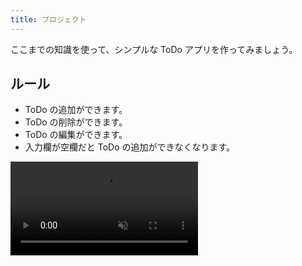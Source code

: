 ```yaml
---
title: プロジェクト
---
```



ここまでの知識を使って、シンプルな ToDo アプリを作ってみましょう。

## ルール

- ToDo の追加ができます。
- ToDo の削除ができます。
- ToDo の編集ができます。
- 入力欄が空欄だと ToDo の追加ができなくなります。

<video src={todoVideo} controls loop autoPlay muted />

## ヒント

いきなり作るのが難しい場合はタスクを分解してみましょう。今回はルールにもあるように

1. ToDo を追加できるようにする
2. ToDo を削除できるようにする
3. ToDo を編集できるようにする
4. 空の ToDo を追加できないようにする

の4つの仕事があるので、まず 1 からやっていきましょう。

## ステップ 1: ToDo を追加する

ひとまず ToDo の一覧、ToDo の入力欄、ToDo の追加ボタンが必要です。
`ul` 要素と `input` 要素と `button` 要素を使ってみましょう。

```html title=index.html
<!doctype html>
<html lang="ja">
  <head>
    <meta charset="utf-8" />
    <title>Title</title>
  </head>
  <body>
    <ul id="todo-list"></ul>
    <input id="todo-input" />
    <button id="add-button">追加</button>
    <script src="./script.js"></script>
  </body>
</html>
```

次に JavaScript ファイルを作成して追加ボタンを押したときの処理を記述しましょう。

```javascript title=script.js
const todoList = document.getElementById("todo-list");
const todoInput = document.getElementById("todo-input");
const addButton = document.getElementById("add-button");

addButton.onclick = () => {
  // 追加ボタンを押すと todo を 1 つ追加する
};
```

この時リストの項目として新たに `li` 要素を追加する必要があります。
[`document.createElement` 関数](https://developer.mozilla.org/ja/docs/Web/API/Document/createElement) を使うと新しい要素を作成できます。また、[`Node#appendChild` メソッド](https://developer.mozilla.org/ja/docs/Web/API/Node/appendChild) を用いることで既存の要素内に子要素を追加することができます。

```javascript
const li = document.createElement("li");
todoList.appendChild(li);
```

また、`HTMLInputElement#value` プロパティから入力欄への入力内容を取得できます。

<Details summary='ステップ 1 の解答例'>

```html title=index.html
<!doctype html>
<html lang="ja">
  <head>
    <meta charset="utf-8" />
    <title>Title</title>
  </head>
  <body>
    <ul id="todo-list"></ul>
    <input id="todo-input" />
    <button id="add-button">追加</button>
    <script src="./script.js"></script>
  </body>
</html>
```

```javascript title=script.js
const addButton = document.getElementById("add-button");
const todoList = document.getElementById("todo-list");
const todoInput = document.getElementById("todo-input");

addButton.onclick = () => {
  const inputValue = todoInput.value;
  todoInput.value = "";
  const todoItem = document.createElement("li");
  const todoText = document.createElement("span");
  todoText.textContent = inputValue;
  todoItem.appendChild(todoText);
  todoList.appendChild(todoItem);
};
```

<ViewSource url={import.meta.url} path="_samples/step1" />

</Details>

## ステップ 2: ToDo を削除する

次に削除ボタンを追加します。
[`document.createElement` 関数](https://developer.mozilla.org/ja/docs/Web/API/Document/createElement) で `button` 要素を生成し削除ボタンにしてから [`Node#appendChild` メソッド](https://developer.mozilla.org/ja/docs/Web/API/Node/appendChild) で要素内に追加しましょう。

削除ボタンを押すと `li` 要素が 1 つ消える機能を実装するためには、ある要素から子要素を取り除く [`Node#removeChild` メソッド](https://developer.mozilla.org/ja/docs/Web/API/Node/removeChild) を使います。

```javascript
// todoList から todoItem を取り除く
todoList.removeChild(todoItem);
```

<Details summary='ステップ 2 の解答例'>

```html title=index.html
<!doctype html>
<html lang="ja">
  <head>
    <meta charset="utf-8" />
    <title>Title</title>
  </head>
  <body>
    <ul id="todo-list"></ul>
    <input id="todo-input" />
    <button id="add-button">追加</button>
    <script src="./script.js"></script>
  </body>
</html>
```

```javascript title=script.js
const addButton = document.getElementById("add-button");
const todoList = document.getElementById("todo-list");
const todoInput = document.getElementById("todo-input");

addButton.onclick = () => {
  const inputValue = todoInput.value;
  todoInput.value = "";
  const todoItem = document.createElement("li");
  const todoText = document.createElement("span");
  const deleteButton = document.createElement("button");
  todoText.textContent = inputValue;
  deleteButton.textContent = "削除";
  deleteButton.onclick = () => {
    todoList.removeChild(todoItem);
  };
  todoItem.appendChild(todoText);
  todoItem.appendChild(deleteButton);
  todoList.appendChild(todoItem);
};
```

<ViewSource url={import.meta.url} path="_samples/step2" />

</Details>

## ステップ 3: ToDo を編集する

編集ボタンをつけてみましょう。

編集ボタンを押されたときに ToDo のテキストを入力欄に、編集ボタンを確定ボタンに入れ替えます。
[`Node#replaceChild` メソッド](https://developer.mozilla.org/ja/docs/Web/API/Node/replaceChild) を使い、ある要素の子要素を別の要素にいれかえることができます。

```javascript
const confirmButton = document.createElement("button");
confirmButton.textContent = "確定";
// 編集ボタンを確定ボタンに入れ替え
todoItem.replaceChild(confirmButton, editButton);
```

<Details summary='ステップ 3 の解答例'>

```html title=index.html
<!doctype html>
<html lang="ja">
  <head>
    <meta charset="utf-8" />
    <title>Title</title>
  </head>
  <body>
    <ul id="todo-list"></ul>
    <input id="todo-input" />
    <button id="add-button">追加</button>
    <script src="./script.js"></script>
  </body>
</html>
```

```javascript title=script.js
const todoList = document.getElementById("todo-list");
const todoInput = document.getElementById("todo-input");
const addButton = document.getElementById("add-button");

addButton.onclick = () => {
  const inputValue = todoInput.value;
  todoInput.value = "";
  const todoItem = document.createElement("li");
  const todoText = document.createElement("span");
  const editButton = document.createElement("button");
  const deleteButton = document.createElement("button");
  todoText.textContent = inputValue;
  editButton.textContent = "編集";
  editButton.onclick = () => {
    const input = document.createElement("input");
    const confirmButton = document.createElement("button");
    input.value = todoText.textContent;
    confirmButton.textContent = "確定";
    confirmButton.onclick = () => {
      todoText.textContent = input.value;
      todoItem.replaceChild(todoText, input);
      todoItem.replaceChild(editButton, confirmButton);
    };
    todoItem.replaceChild(input, todoText);
    todoItem.replaceChild(confirmButton, editButton);
  };
  deleteButton.textContent = "削除";
  deleteButton.onclick = () => {
    todoList.removeChild(todoItem);
  };
  todoItem.appendChild(todoText);
  todoItem.appendChild(editButton);
  todoItem.appendChild(deleteButton);
  todoList.appendChild(todoItem);
};
```

<ViewSource url={import.meta.url} path="_samples/step3" />

</Details>

## ステップ 4: 空の ToDo を入れさせない

[`HTMLButtonElement#disabled` プロパティ](https://developer.mozilla.org/ja/docs/Web/API/HTMLButtonElement/disabled) が `true` の時、ボタンはクリックを受け付けなくなります。
入力欄が空の時にこのプロパティを `true` に、それ以外の時は `false` にすることによって空のタスクの追加を防ぐことができます。
この時、入力欄に何かキー入力があるたびに入力欄が空かどうかを判定する必要があります。
[`HTMLElement#oninput` プロパティ](https://html.spec.whatwg.org/multipage/webappapis.html#handler-oninput) にイベントハンドラを登録すると、ユーザーによって要素に入力されたときに実行される関数を定めることができます。

```javascript
todoInput.oninput = () => {
  // 入力欄が空の時はボタンを押せないようにする
  addButton.disabled = todoInput.value === "";
};
```

## 解答

<Answer>

```html title=index.html
<!doctype html>
<html lang="ja">
  <head>
    <meta charset="utf-8" />
    <title>Title</title>
  </head>
  <body>
    <ul id="todo-list"></ul>
    <input id="todo-input" />
    <button id="add-button" disabled>追加</button>
    <script src="./script.js"></script>
  </body>
</html>
```

```javascript title=script.js
const todoList = document.getElementById("todo-list");
const todoInput = document.getElementById("todo-input");
const addButton = document.getElementById("add-button");
todoInput.oninput = () => {
  addButton.disabled = todoInput.value === "";
};

addButton.onclick = () => {
  const inputValue = todoInput.value;
  todoInput.value = "";
  addButton.disabled = true;
  const todoItem = document.createElement("li");
  const todoText = document.createElement("span");
  const editButton = document.createElement("button");
  const deleteButton = document.createElement("button");
  todoText.textContent = inputValue;
  editButton.textContent = "編集";
  editButton.onclick = () => {
    const input = document.createElement("input");
    const confirmButton = document.createElement("button");
    input.value = todoText.textContent;
    input.oninput = () => {
      confirmButton.disabled = input.value === "";
    };
    confirmButton.textContent = "確定";
    confirmButton.onclick = () => {
      todoText.textContent = input.value;
      todoItem.replaceChild(todoText, input);
      todoItem.replaceChild(editButton, confirmButton);
    };
    todoItem.replaceChild(input, todoText);
    todoItem.replaceChild(confirmButton, editButton);
  };
  deleteButton.textContent = "削除";
  deleteButton.onclick = () => {
    todoList.removeChild(todoItem);
  };
  todoItem.appendChild(todoText);
  todoItem.appendChild(editButton);
  todoItem.appendChild(deleteButton);
  todoList.appendChild(todoItem);
};
```

<ViewSource url={import.meta.url} path="_samples/todo" />

</Answer>

## 追加ステップ: 読みやすいコード

上の解答例でおしまいでもいいのですが、今後のメンテナンスをしやすいように<Term>モジュール化</Term>などをほどこして読みやすいコードにしてみましょう。

まずは、クラスにまとめてみましょう。

<Answer title="クラスにまとめる">

```js
const todoList = document.getElementById("todo-list");
const todoInput = document.getElementById("todo-input");
const addButton = document.getElementById("add-button");

todoInput.oninput = () => {
  addButton.disabled = todoInput.value === "";
};
addButton.onclick = () => {
  const todoItem = new Todo(todoInput.value);
  todoInput.value = "";
  addButton.disabled = true;
  todoList.appendChild(todoItem);
};

class Todo {
  todoItem;
  todotext;
  input;
  editButton;
  confrimButton;
  deleteButton;
  constructor(text) {
    this.todoItem = document.createElement("li");
    this.todoText = document.createElement("span");
    this.editButton = document.createElement("button");
    this.deleteButton = document.createElement("button");

    this.todoText.textContent = text;
    this.editButton.textContent = "編集";
    this.deleteButton.textContent = "削除";

    this.editButton.onclick = () => this.startEdit();
    this.deleteButton.onclick = () => this.deleteSelf();

    this.todoItem.appendChild(todoText);
    this.todoItem.appendChild(editButton);
    this.todoItem.appendChild(deleteButton);
  }

  startEdit() {
    this.input = document.createElement("input");
    this.confirmButton = document.createElement("button");
    this.input.value = todoText.textContent;
    this.confirmButton.textContent = "確定";
    this.confirmButton.onclick = () => this.endEdit();
    this.input.oninput = () => this.validate();
    this.todoItem.replaceChild(this.input, this.todoText);
    this.todoItem.replaceChild(this.confirmButton, this.editButton);
  }
  endEdit() {
    this.todoText.textContent = input.value;
    this.todoItem.replaceChild(this.todoText, this.input);
    this.todoItem.replaceChild(this.editButton, this.confirmButton);
  }
  deleteSelf() {
    todoList.removeChild(this.todoItem);
  }
  validateConfirmButton() {
    this.confirmButton.disabled = this.input.value === "";
  }
}
```

</Answer>

読みやすくなったことで、`startEdit` 関数が `endEdit` 関数より明らかに操作が多いことに気づきました。
一部毎回実行する必要のないコードがまぎれているので、それをコンストラクタに移動しましょう。

<Answer title="余計なコードの移動">

```js
const todoList = document.getElementById("todo-list");
const todoInput = document.getElementById("todo-input");
const addButton = document.getElementById("add-button");

todoInput.oninput = () => {
  addButton.disabled = todoInput.value === "";
};
addButton.onclick = () => {
  const todoItem = new Todo(todoInput.value);
  todoInput.value = "";
  addButton.disabled = true;
  todoList.appendChild(todoItem);
};

class Todo {
  todoItem;
  todotext;
  input;
  editButton;
  confrimButton;
  deleteButton;
  constructor(text) {
    this.todoItem = document.createElement("li");
    this.todoText = document.createElement("span");
    this.input = document.createElement("input");
    this.editButton = document.createElement("button");
    this.confirmButton = document.createElement("button");
    this.deleteButton = document.createElement("button");

    this.todoText.textContent = text;
    this.editButton.textContent = "編集";
    this.confirmButton.textContent = "確定";
    this.deleteButton.textContent = "削除";

    this.input.oninput = () => this.validate();
    this.editButton.onclick = () => this.startEdit();
    this.confirmButton.onclick = () => this.endEdit();
    this.deleteButton.onclick = this.deleteSelf();

    this.todoItem.appendChild(this.todoText);
    this.todoItem.appendChild(editButton);
    this.todoItem.appendChild(deleteButton);
  }

  startEdit() {
    this.input.value = this.todoText.textContent;
    this.todoItem.replaceChild(this.input, this.todoText);
    this.todoItem.replaceChild(this.confirmButton, this.editButton);
  }
  endEdit() {
    this.todoText.textContent = input.value;
    this.todoItem.replaceChild(this.todoText, this.input);
    this.todoItem.replaceChild(this.editButton, this.confirmButton);
  }
  deleteSelf() {
    todoList.removeChild(this.todoItem);
  }
  validateConfirmButton() {
    this.confirmButton.disabled = this.input.value === "";
  }
}
```

</Answer>
